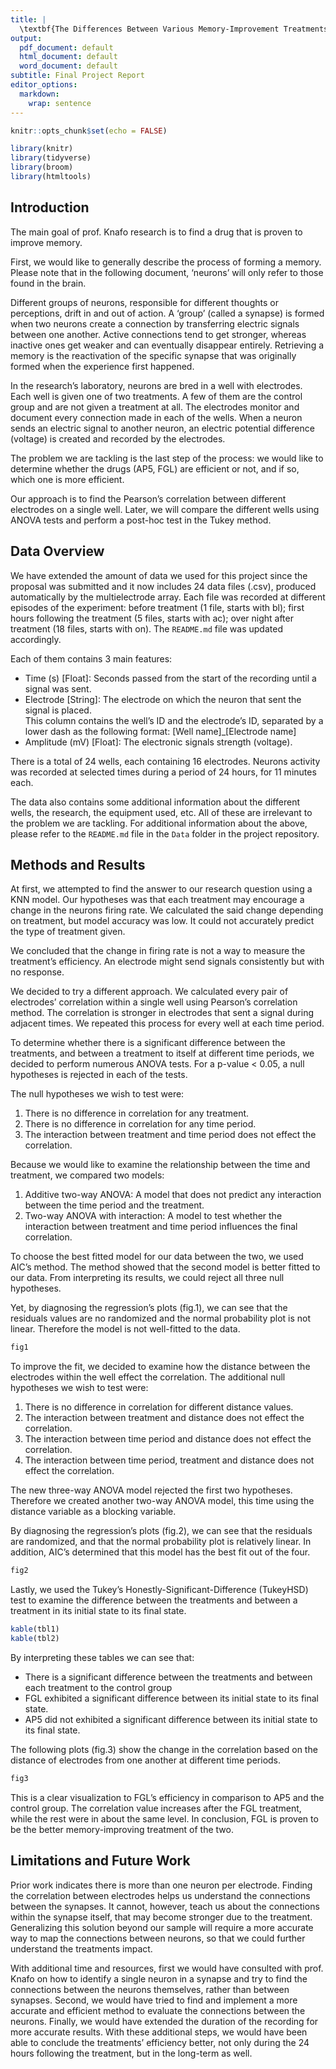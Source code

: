---
title: |
  \textbf{The Differences Between Various Memory-Improvement Treatments on Neurons\\ using Multielectrode Array}
output:
  pdf_document: default
  html_document: default
  word_document: default
subtitle: Final Project Report
editor_options:
  markdown:
    wrap: sentence
---

```{r setup, include=FALSE}
knitr::opts_chunk$set(echo = FALSE)
```

```{r load-packages, message = FALSE, echo=FALSE}
library(knitr)
library(tidyverse)
library(broom)
library(htmltools)
```

```{=tex}
\begin{center}
The code repository can be found \href{https://github.com/omertol/R-project}{here}.
\end{center}
```

## Introduction

The main goal of prof. Knafo research is to find a drug that is proven to improve memory.

First, we would like to generally describe the process of forming a memory.
Please note that in the following document, 'neurons' will only refer to those found in the brain.

Different groups of neurons, responsible for different thoughts or perceptions, drift in and out of action.
A 'group' (called a synapse) is formed when two neurons create a connection by transferring electric signals between one another.
Active connections tend to get stronger, whereas inactive ones get weaker and can eventually disappear entirely.
Retrieving a memory is the reactivation of the specific synapse that was originally formed when the experience first happened.

In the research's laboratory, neurons are bred in a well with electrodes. Each well is given one of two treatments. A few of them are the control group and are not given a treatment at all.
The electrodes monitor and document every connection made in each of the wells.
When a neuron sends an electric signal to another neuron, an electric potential difference (voltage) is created and recorded by the electrodes.

The problem we are tackling is the last step of the process: we would like to determine whether the drugs (AP5, FGL) are efficient or not, and if so, which one is more efficient.

Our approach is to find the Pearson's correlation between different electrodes on a single well. Later, we will compare the different wells using ANOVA tests and perform a post-hoc test in the Tukey method.

## Data Overview

We have extended the amount of data we used for this project since the proposal was submitted and it now includes 24 data files (.csv), produced automatically by the multielectrode array.
Each file was recorded at different episodes of the experiment: before treatment (1 file, starts with bl); first hours following the treatment (5 files, starts with ac); over night after treatment (18 files, starts with on). The `README.md` file was updated accordingly.

Each of them contains 3 main features:

-   Time (s) [Float]: Seconds passed from the start of the recording until a signal was sent.
-   Electrode [String]: The electrode on which the neuron that sent the signal is placed. \
    This column contains the well's ID and the electrode's ID, separated by a lower dash as the following format: [Well name]\_[Electrode name]
-   Amplitude (mV) [Float]: The electronic signals strength (voltage).

There is a total of 24 wells, each containing 16 electrodes.
Neurons activity was recorded at selected times during a period of 24 hours, for 11 minutes each.

The data also contains some additional information about the different wells, the research, the equipment used, etc.
All of these are irrelevant to the problem we are tackling.
For additional information about the above, please refer to the `README.md` file in the `Data` folder in the project repository.

## Methods and Results

At first, we attempted to find the answer to our research question using a KNN model. Our hypotheses was that each treatment may encourage a change in the neurons firing rate. We calculated the said change depending on treatment, but model accuracy was low. It could not accurately predict the type of treatment given.

We concluded that the change in firing rate is not a way to measure the treatment's efficiency. An electrode might send signals consistently but with no response.

We decided to try a different approach. We calculated every pair of electrodes' correlation within a single well using Pearson's correlation method. The correlation is stronger in electrodes that sent a signal during adjacent times. We repeated this process for every well at each time period. 

To determine whether there is a significant difference between the treatments, and between a treatment to itself at different time periods, we decided to perform numerous ANOVA tests. For a p-value < 0.05, a null hypotheses is rejected in each of the tests. 

The null hypotheses we wish to test were:

1. There is no difference in correlation for any treatment.
2. There is no difference in correlation for any time period.
3. The interaction between treatment and time period does not effect the correlation.

Because we would like to examine the relationship between the time and treatment, we compared two models:

1. Additive two-way ANOVA: A model that does not predict any interaction between the time period and the treatment. 
2. Two-way ANOVA with interaction: A model to test whether the interaction between treatment and time period influences the final correlation.

To choose the best fitted model for our data between the two, we used AIC's method. The method showed that the second model is better fitted to our data. From interpreting its results, we could reject all three null hypotheses. 

Yet, by diagnosing the regression's plots (fig.1), we can see that the residuals values are no randomized and the normal probability plot is not linear. Therefore the model is not well-fitted to the data.

```{r}
fig1
```

To improve the fit, we decided to examine how the distance between the electrodes within the well effect the correlation. The additional null hypotheses we wish to test were: 

1. There is no difference in correlation for different distance values.
2. The interaction between treatment and distance does not effect the correlation.
3. The interaction between time period and distance does not effect the correlation.
4. The interaction between time period, treatment and distance does not effect the correlation.

The new three-way ANOVA model rejected the first two hypotheses. Therefore we created another two-way ANOVA model, this time using the distance variable as a blocking variable. 

By diagnosing the regression's plots (fig.2), we can see that the residuals are randomized, and that the normal probability plot is relatively linear. In addition, AIC's determined that this model has the best fit out of the four.

```{r}
fig2
```

Lastly, we used the Tukey's Honestly-Significant-Difference (TukeyHSD) test to examine the difference between the treatments and between a treatment in its initial state to its final state.

```{r}
kable(tbl1)
kable(tbl2)
```

By interpreting these tables we can see that:

* There is a significant difference between the treatments and between each treatment to the control group
* FGL exhibited a significant difference between its initial state to its final state.
* AP5 did not exhibited a significant difference between its initial state to its final state.

The following plots (fig.3) show the change in the correlation based on the distance of electrodes from one another at different time periods.

```{r}
fig3
```

This is a clear visualization to FGL's efficiency in comparison to AP5 and the control group. The correlation value increases after the FGL treatment, while the rest were in about the same level.
In conclusion, FGL is proven to be the better memory-improving treatment of the two.

## Limitations and Future Work

Prior work indicates there is more than one neuron per electrode. Finding the correlation between electrodes helps us understand the connections between the synapses. It cannot, however, teach us about the connections within the synapse itself, that may become stronger due to the treatment.
Generalizing this solution beyond our sample will require a more accurate way to map the connections between neurons, so that we could further understand the treatments impact.

With additional time and resources, first we would have consulted with prof. Knafo on how to identify a single neuron in a synapse and try to find the connections between the neurons themselves, rather than between synapses. Second, we would have tried to find and implement a more accurate and efficient method to evaluate the connections between the neurons. Finally, we would have extended the duration of the recording for more accurate results. With these additional steps, we would have been able to conclude the treatments' efficiency better, not only during the 24 hours following the treatment, but in the long-term as well.

```{=tex}
\begin{center}
Special thanks to prof. Shira Knafo, who kindly agreed to share the data from her research: "Understanding Neural Development with Multielectrode Array" with us. The data was imperative to this project, and proved to be invaluable during its making.
\end{center}
```
